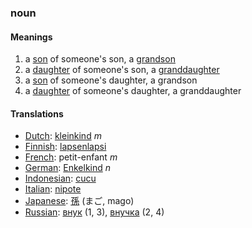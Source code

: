 ===noun===
====Meanings====
#a [[son]] of someone's son, a [[grandson]]
#a [[daughter]] of someone's son, a [[granddaughter]]
#a [[son]] of someone's daughter, a grandson
#a [[daughter]] of someone's daughter, a granddaughter
====Translations====
*[[Dutch]]: [[kleinkind]] ''m''
*[[Finnish]]: [[lapsenlapsi]]
*[[French]]: petit-enfant ''m''
*[[German]]: [[Enkelkind]] ''n''
*[[Indonesian]]: [[cucu]]
*[[Italian]]: [[nipote]]
*[[Japanese]]: [[孫]] (まご, mago)
*[[Russian]]: [[внук]] (1, 3), [[внучка]] (2, 4)